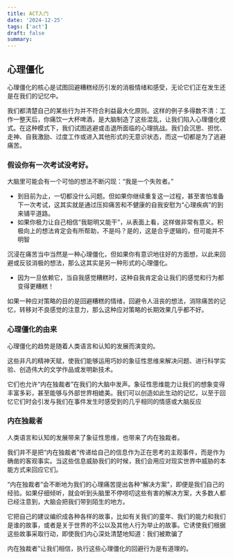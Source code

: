 ```yaml
---
title: ACT入门
date: '2024-12-25'
tags: ['act']
draft: false
summary:
---
```

## 心理僵化

心理僵化的核心是试图回避糟糕经历引发的消极情绪和感受，无论它们正在发生还是在我们的记忆中。

我们都清楚自己的某些行为并不符合利益最大化原则。这样的例子多得数不清：工作一整天后，你痛饮一大杯啤酒，是大脑制造了这些混乱，让我们陷入心理僵化模式。在这种模式下，我们试图逃避或击退所面临的心理挑战。我们会沉思、担忧、走神、自我激励、过度工作或进入其他形式的无意识状态，而这一切都是为了逃避痛苦。



### 假设你有一次考试没考好。

大脑里可能会有一个可怕的想法不断闪现：“我是一个失败者。”

- 到目前为止，一切都没什么问题。但如果你继续重复这一过程，甚至害怕准备下一次考试，这其实就是通过压抑痛苦和不健康的自我安慰为“心理疾病”的到来铺平道路。
- 如果你极力让自己相信“我聪明又能干”，从表面上看，这样做非常有意义。积极向上的想法肯定会有所帮助，不是吗？是的，这是合乎逻辑的，但可能并不明智



沉浸在痛苦当中当然是一种心理僵化，但如果你有意识地往好的方面想，以此来回避或反驳消极的想法，那么这其实是另一种形式的心理僵化。

- 因为一旦依赖它，当自我感觉糟糕时，这种自我肯定会让我们的感觉和行为都变得更糟糕！

如果一种应对策略的目的是回避糟糕的情绪，回避令人沮丧的想法，消除痛苦的记忆，转移对不良感觉的注意力，那么这种应对策略的长期效果几乎都不好。



### 心理僵化的由来

心理僵化的趋势是随着人类语言和认知的发展而演变的。

这些非凡的精神天赋，使我们能够运用巧妙的象征性思维来解决问题、进行科学实验、创造伟大的文学作品或发明新技术。

它们也允许“内在独裁者”在我们的大脑中发声。象征性思维能力让我们的想象变得丰富多彩，甚至能够与外部世界相媲美。我们可以创造如此生动的记忆，以至于回忆它们时会引发与我们在事件发生时感受到的几乎相同的情感或大脑反应



### 内在独裁者

人类语言和认知的发展带来了象征性思维，也带来了内在独裁者。

我们并不是把“内在独裁者”传递给自己的信息作为正在思考的主观事件，而是作为确凿的客观事实。当这些信息威胁我们的时候，我们会用应对现实世界中威胁的本能方式来回应它们。

“内在独裁者”会不断地为我们的心理痛苦提出各种“解决方案”，即便是我们自己的经验。如果仔细倾听，就会听到头脑里不停唠叨这些有害的解决方案，大多数人都已经注意到，大脑会把我们带到陌生的地方。

它把自己的建议编织成各种各样的故事，比如有关我们的童年、我们的能力和我们是谁的故事，或者是关于世界的不公以及其他人行为举止的故事。它诱使我们根据这些故事采取行动，即使我们内心深处清楚地知道：我们被欺骗了

内在独裁者”让我们相信，执行这些心理僵化的回避行为是有道理的。








